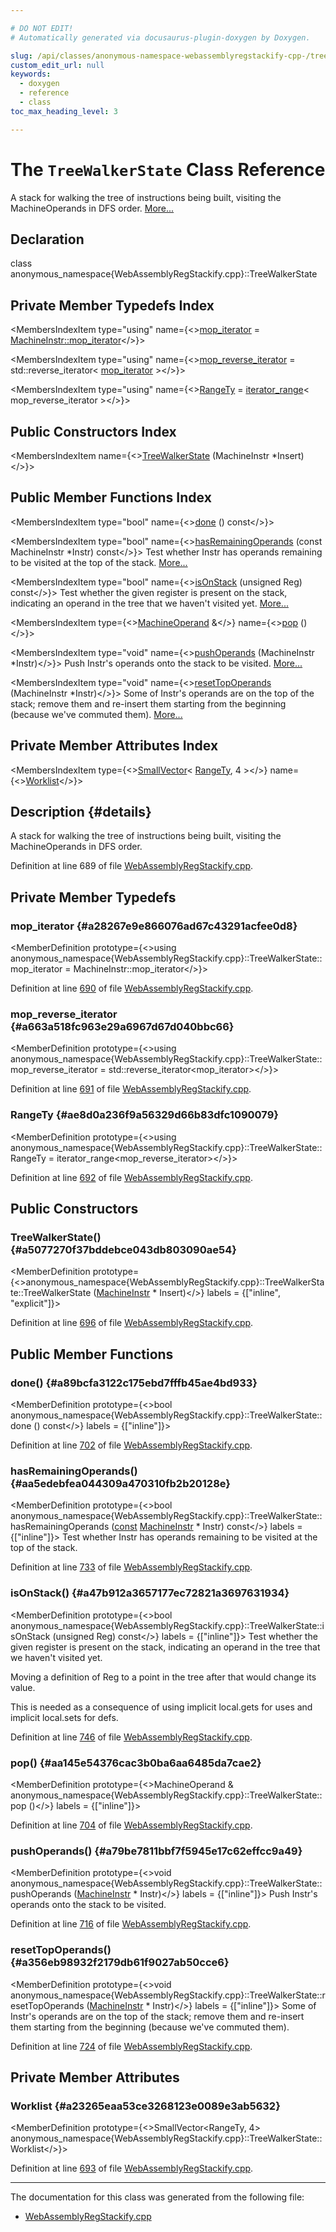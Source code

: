 ```yaml
---

# DO NOT EDIT!
# Automatically generated via docusaurus-plugin-doxygen by Doxygen.

slug: /api/classes/anonymous-namespace-webassemblyregstackify-cpp-/treewalkerstate
custom_edit_url: null
keywords:
  - doxygen
  - reference
  - class
toc_max_heading_level: 3

---
```





# The `TreeWalkerState` Class Reference

<DoxygenPage pluginConfig={pluginConfig}>

A stack for walking the tree of instructions being built, visiting the MachineOperands in DFS order. <a href="#details">More...</a>

## Declaration

<CodeBlock>class anonymous_namespace{WebAssemblyRegStackify.cpp}::TreeWalkerState</CodeBlock>

## Private Member Typedefs Index

<MembersIndex>

<MembersIndexItem
  type="using"
  name={<><a href="#a28267e9e866076ad67c43291acfee0d8">mop&#95;iterator</a> = <a href="/docs/api/classes/llvm/machineinstr/#ab5b1fcfd0e1eddba786fefcdf28f1689">MachineInstr::mop&#95;iterator</a></>}>
</MembersIndexItem>

<MembersIndexItem
  type="using"
  name={<><a href="#a663a518fc963e29a6967d67d040bbc66">mop&#95;reverse&#95;iterator</a> = std::reverse&#95;iterator&lt; <a href="/docs/api/classes/llvm/machineoperand">mop&#95;iterator</a> &gt;</>}>
</MembersIndexItem>

<MembersIndexItem
  type="using"
  name={<><a href="#ae8d0a236f9a56329d66b83dfc1090079">RangeTy</a> = <a href="/docs/api/classes/llvm/iterator-range">iterator&#95;range</a>&lt; mop&#95;reverse&#95;iterator &gt;</>}>
</MembersIndexItem>

</MembersIndex>

## Public Constructors Index

<MembersIndex>

<MembersIndexItem
  name={<><a href="#a5077270f37bddebce043db803090ae54">TreeWalkerState</a> (MachineInstr &#42;Insert)</>}>
</MembersIndexItem>

</MembersIndex>

## Public Member Functions Index

<MembersIndex>

<MembersIndexItem
  type="bool"
  name={<><a href="#a89bcfa3122c175ebd7fffb45ae4bd933">done</a> () const</>}>
</MembersIndexItem>

<MembersIndexItem
  type="bool"
  name={<><a href="#aa5edebfea044309a470310fb2b20128e">hasRemainingOperands</a> (const MachineInstr &#42;Instr) const</>}>
Test whether Instr has operands remaining to be visited at the top of the stack. <a href="#aa5edebfea044309a470310fb2b20128e">More...</a>
</MembersIndexItem>

<MembersIndexItem
  type="bool"
  name={<><a href="#a47b912a3657177ec72821a3697631934">isOnStack</a> (unsigned Reg) const</>}>
Test whether the given register is present on the stack, indicating an operand in the tree that we haven&#39;t visited yet. <a href="#a47b912a3657177ec72821a3697631934">More...</a>
</MembersIndexItem>

<MembersIndexItem
  type={<><a href="/docs/api/classes/llvm/machineoperand">MachineOperand</a> &amp;</>}
  name={<><a href="#aa145e54376cac3b0ba6aa6485da7cae2">pop</a> ()</>}>
</MembersIndexItem>

<MembersIndexItem
  type="void"
  name={<><a href="#a79be7811bbf7f5945e17c62effcc9a49">pushOperands</a> (MachineInstr &#42;Instr)</>}>
Push Instr&#39;s operands onto the stack to be visited. <a href="#a79be7811bbf7f5945e17c62effcc9a49">More...</a>
</MembersIndexItem>

<MembersIndexItem
  type="void"
  name={<><a href="#a356eb98932f2179db61f9027ab50cce6">resetTopOperands</a> (MachineInstr &#42;Instr)</>}>
Some of Instr&#39;s operands are on the top of the stack; remove them and re-insert them starting from the beginning (because we&#39;ve commuted them). <a href="#a356eb98932f2179db61f9027ab50cce6">More...</a>
</MembersIndexItem>

</MembersIndex>

## Private Member Attributes Index

<MembersIndex>

<MembersIndexItem
  type={<><a href="/docs/api/classes/llvm/smallvector">SmallVector</a>&lt; <a href="/docs/api/classes/llvm/iterator-range">RangeTy</a>, 4 &gt;</>}
  name={<><a href="#a23265eaa53ce3268123e0089e3ab5632">Worklist</a></>}>
</MembersIndexItem>

</MembersIndex>

## Description {#details}

A stack for walking the tree of instructions being built, visiting the MachineOperands in DFS order.

Definition at line 689 of file <a href="/docs/api/files/lib/lib/target/lib/target/webassembly/webassemblyregstackify-cpp">WebAssemblyRegStackify.cpp</a>.

<SectionDefinition>

## Private Member Typedefs

### mop&#95;iterator {#a28267e9e866076ad67c43291acfee0d8}

<MemberDefinition
  prototype={<>using anonymous&#95;namespace&#123;WebAssemblyRegStackify.cpp&#125;::TreeWalkerState::mop&#95;iterator =  MachineInstr::mop&#95;iterator</>}>

Definition at line <a href="/docs/api/files/lib/lib/target/lib/target/webassembly/webassemblyregstackify-cpp/#l00690">690</a> of file <a href="/docs/api/files/lib/lib/target/lib/target/webassembly/webassemblyregstackify-cpp">WebAssemblyRegStackify.cpp</a>.
</MemberDefinition>

### mop&#95;reverse&#95;iterator {#a663a518fc963e29a6967d67d040bbc66}

<MemberDefinition
  prototype={<>using anonymous&#95;namespace&#123;WebAssemblyRegStackify.cpp&#125;::TreeWalkerState::mop&#95;reverse&#95;iterator =  std::reverse&#95;iterator&lt;mop&#95;iterator&gt;</>}>

Definition at line <a href="/docs/api/files/lib/lib/target/lib/target/webassembly/webassemblyregstackify-cpp/#l00691">691</a> of file <a href="/docs/api/files/lib/lib/target/lib/target/webassembly/webassemblyregstackify-cpp">WebAssemblyRegStackify.cpp</a>.
</MemberDefinition>

### RangeTy {#ae8d0a236f9a56329d66b83dfc1090079}

<MemberDefinition
  prototype={<>using anonymous&#95;namespace&#123;WebAssemblyRegStackify.cpp&#125;::TreeWalkerState::RangeTy =  iterator&#95;range&lt;mop&#95;reverse&#95;iterator&gt;</>}>

Definition at line <a href="/docs/api/files/lib/lib/target/lib/target/webassembly/webassemblyregstackify-cpp/#l00692">692</a> of file <a href="/docs/api/files/lib/lib/target/lib/target/webassembly/webassemblyregstackify-cpp">WebAssemblyRegStackify.cpp</a>.
</MemberDefinition>

</SectionDefinition>

<SectionDefinition>

## Public Constructors

### TreeWalkerState() {#a5077270f37bddebce043db803090ae54}

<MemberDefinition
  prototype={<>anonymous&#95;namespace&#123;WebAssemblyRegStackify.cpp&#125;::TreeWalkerState::TreeWalkerState (<a href="/docs/api/classes/llvm/machineinstr">MachineInstr</a> &#42; Insert)</>}
  labels = {["inline", "explicit"]}>

Definition at line <a href="/docs/api/files/lib/lib/target/lib/target/webassembly/webassemblyregstackify-cpp/#l00696">696</a> of file <a href="/docs/api/files/lib/lib/target/lib/target/webassembly/webassemblyregstackify-cpp">WebAssemblyRegStackify.cpp</a>.
</MemberDefinition>

</SectionDefinition>

<SectionDefinition>

## Public Member Functions

### done() {#a89bcfa3122c175ebd7fffb45ae4bd933}

<MemberDefinition
  prototype={<>bool anonymous&#95;namespace&#123;WebAssemblyRegStackify.cpp&#125;::TreeWalkerState::done () const</>}
  labels = {["inline"]}>

Definition at line <a href="/docs/api/files/lib/lib/target/lib/target/webassembly/webassemblyregstackify-cpp/#l00702">702</a> of file <a href="/docs/api/files/lib/lib/target/lib/target/webassembly/webassemblyregstackify-cpp">WebAssemblyRegStackify.cpp</a>.
</MemberDefinition>

### hasRemainingOperands() {#aa5edebfea044309a470310fb2b20128e}

<MemberDefinition
  prototype={<>bool anonymous&#95;namespace&#123;WebAssemblyRegStackify.cpp&#125;::TreeWalkerState::hasRemainingOperands (<a href="/docs/api/files/lib/lib/target/lib/target/aarch64/aarch64promoteconstant-cpp/#a90f8350fecae261c25be85d38b451bff">const</a> <a href="/docs/api/classes/llvm/machineinstr">MachineInstr</a> &#42; Instr) const</>}
  labels = {["inline"]}>
Test whether Instr has operands remaining to be visited at the top of the stack.

Definition at line <a href="/docs/api/files/lib/lib/target/lib/target/webassembly/webassemblyregstackify-cpp/#l00733">733</a> of file <a href="/docs/api/files/lib/lib/target/lib/target/webassembly/webassemblyregstackify-cpp">WebAssemblyRegStackify.cpp</a>.
</MemberDefinition>

### isOnStack() {#a47b912a3657177ec72821a3697631934}

<MemberDefinition
  prototype={<>bool anonymous&#95;namespace&#123;WebAssemblyRegStackify.cpp&#125;::TreeWalkerState::isOnStack (unsigned Reg) const</>}
  labels = {["inline"]}>
Test whether the given register is present on the stack, indicating an operand in the tree that we haven&#39;t visited yet.

Moving a definition of Reg to a point in the tree after that would change its value.

This is needed as a consequence of using implicit local.gets for uses and implicit local.sets for defs.

Definition at line <a href="/docs/api/files/lib/lib/target/lib/target/webassembly/webassemblyregstackify-cpp/#l00746">746</a> of file <a href="/docs/api/files/lib/lib/target/lib/target/webassembly/webassemblyregstackify-cpp">WebAssemblyRegStackify.cpp</a>.
</MemberDefinition>

### pop() {#aa145e54376cac3b0ba6aa6485da7cae2}

<MemberDefinition
  prototype={<>MachineOperand &amp; anonymous&#95;namespace&#123;WebAssemblyRegStackify.cpp&#125;::TreeWalkerState::pop ()</>}
  labels = {["inline"]}>

Definition at line <a href="/docs/api/files/lib/lib/target/lib/target/webassembly/webassemblyregstackify-cpp/#l00704">704</a> of file <a href="/docs/api/files/lib/lib/target/lib/target/webassembly/webassemblyregstackify-cpp">WebAssemblyRegStackify.cpp</a>.
</MemberDefinition>

### pushOperands() {#a79be7811bbf7f5945e17c62effcc9a49}

<MemberDefinition
  prototype={<>void anonymous&#95;namespace&#123;WebAssemblyRegStackify.cpp&#125;::TreeWalkerState::pushOperands (<a href="/docs/api/classes/llvm/machineinstr">MachineInstr</a> &#42; Instr)</>}
  labels = {["inline"]}>
Push Instr&#39;s operands onto the stack to be visited.

Definition at line <a href="/docs/api/files/lib/lib/target/lib/target/webassembly/webassemblyregstackify-cpp/#l00716">716</a> of file <a href="/docs/api/files/lib/lib/target/lib/target/webassembly/webassemblyregstackify-cpp">WebAssemblyRegStackify.cpp</a>.
</MemberDefinition>

### resetTopOperands() {#a356eb98932f2179db61f9027ab50cce6}

<MemberDefinition
  prototype={<>void anonymous&#95;namespace&#123;WebAssemblyRegStackify.cpp&#125;::TreeWalkerState::resetTopOperands (<a href="/docs/api/classes/llvm/machineinstr">MachineInstr</a> &#42; Instr)</>}
  labels = {["inline"]}>
Some of Instr&#39;s operands are on the top of the stack; remove them and re-insert them starting from the beginning (because we&#39;ve commuted them).

Definition at line <a href="/docs/api/files/lib/lib/target/lib/target/webassembly/webassemblyregstackify-cpp/#l00724">724</a> of file <a href="/docs/api/files/lib/lib/target/lib/target/webassembly/webassemblyregstackify-cpp">WebAssemblyRegStackify.cpp</a>.
</MemberDefinition>

</SectionDefinition>

<SectionDefinition>

## Private Member Attributes

### Worklist {#a23265eaa53ce3268123e0089e3ab5632}

<MemberDefinition
  prototype={<>SmallVector&lt;RangeTy, 4&gt; anonymous&#95;namespace&#123;WebAssemblyRegStackify.cpp&#125;::TreeWalkerState::Worklist</>}>

Definition at line <a href="/docs/api/files/lib/lib/target/lib/target/webassembly/webassemblyregstackify-cpp/#l00693">693</a> of file <a href="/docs/api/files/lib/lib/target/lib/target/webassembly/webassemblyregstackify-cpp">WebAssemblyRegStackify.cpp</a>.
</MemberDefinition>

</SectionDefinition>

<hr/>

The documentation for this class was generated from the following file:

<ul>
<li><a href="/docs/api/files/lib/lib/target/lib/target/webassembly/webassemblyregstackify-cpp">WebAssemblyRegStackify.cpp</a></li>
</ul>

</DoxygenPage>
